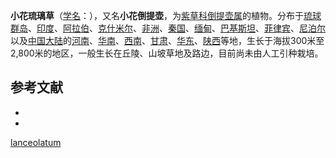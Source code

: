 {{Speciesbox
| genus = Cynoglossum
| species = lanceolatum
| authority = Forssk.
}}

'''小花琉璃草'''（[[学名|学名]]：{{lang|la|'''''Cynoglossum lanceolatum'''''}}），又名'''小花倒提壶'''，为[[紫草科|紫草科]][[倒提壶属|倒提壶属]]的植物。分布于[[琉球群岛|琉球群岛]]、[[印度|印度]]、[[阿拉伯|阿拉伯]]、[[克什米尔|克什米尔]]、[[非洲|非洲]]、[[秦国|秦国]]、[[缅甸|缅甸]]、[[巴基斯坦|巴基斯坦]]、[[菲律宾|菲律宾]]、[[尼泊尔|尼泊尔]]以及[[中国大陆|中国大陆]]的[[河南|河南]]、[[华南|华南]]、[[西南|西南]]、[[甘肃|甘肃]]、[[华东|华东]]、[[陕西|陕西]]等地，生长于海拔300米至2,800米的地区，一般生长在丘陵、山坡草地及路边，目前尚未由人工引种栽培。

== 参考文献 ==
* {{cite web| url =http://www.bioinfo.cn/db05/KmzwSpecies.php?action=view&id=2462| title =小花琉璃草| work =《中国高等植物数据库全库》| publisher =中国科学院微生物研究所| author =昆明植物研究所| accessdate =2009-02-23| deadurl =yes| archiveurl =https://web.archive.org/web/20160305042920/http://www.bioinfo.cn/db05/KmzwSpecies.php?action=view&id=2462| archivedate =2016-03-05}}
* {{TaiBNET| zh=小花倒提壶 | id=203447 | binomial=Cynoglossum lanceolatum | authority=Forssk., 1775 | var= | accessdate=2013-01-24}}
{{Taxonbar|from=Q10960111}}

[[Category:倒提壶属|lanceolatum]]


{{植物小作品}}